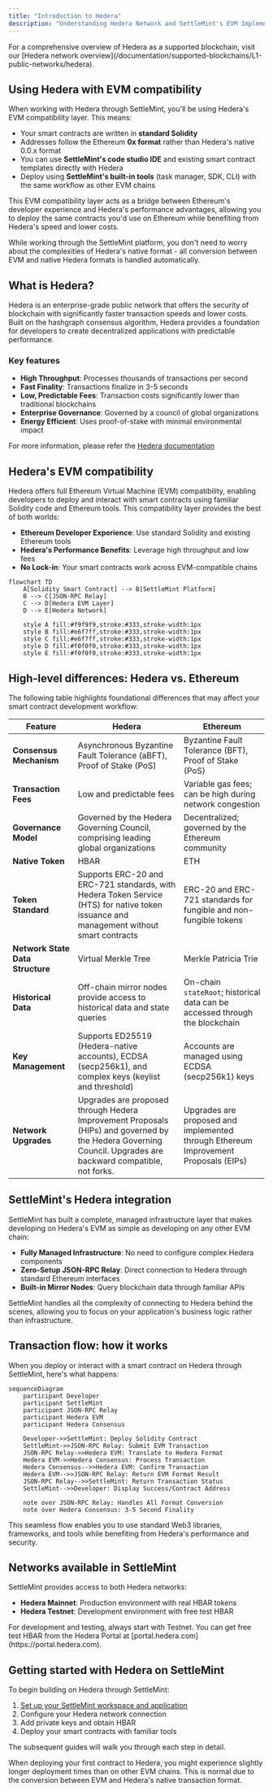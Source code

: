 ```yaml
---
title: "Introduction to Hedera"
description: "Understanding Hedera Network and SettleMint's EVM Implementation"
---
```



<Callout type="info">
For a comprehensive overview of Hedera as a supported blockchain, visit our [Hedera network overview](/documentation/supported-blockchains/L1-public-networks/hedera).
</Callout>

## Using Hedera with EVM compatibility

When working with Hedera through SettleMint, you'll be using Hedera's EVM compatibility layer. This means:

- Your smart contracts are written in **standard Solidity**
- Addresses follow the Ethereum **0x format** rather than Hedera's native 0.0.x format
- You can use **SettleMint's code studio IDE** and existing smart contract templates directly with Hedera
- Deploy using **SettleMint's built-in tools** (task manager, SDK, CLI) with the same workflow as other EVM chains

This EVM compatibility layer acts as a bridge between Ethereum's developer experience and Hedera's performance advantages, allowing you to deploy the same contracts you'd use on Ethereum while benefiting from Hedera's speed and lower costs.

<Callout type="info">
While working through the SettleMint platform, you don't need to worry about the complexities of Hedera's native format - all conversion between EVM and native Hedera formats is handled automatically.
</Callout>


## What is Hedera?

Hedera is an enterprise-grade public network that offers the security of blockchain with significantly faster transaction speeds and lower costs. Built on the hashgraph consensus algorithm, Hedera provides a foundation for developers to create decentralized applications with predictable performance.

### Key features

- **High Throughput**: Processes thousands of transactions per second
- **Fast Finality**: Transactions finalize in 3-5 seconds
- **Low, Predictable Fees**: Transaction costs significantly lower than traditional blockchains
- **Enterprise Governance**: Governed by a council of global organizations
- **Energy Efficient**: Uses proof-of-stake with minimal environmental impact

For more information, please refer the [Hedera documentation](https://docs.hedera.com/hedera)
## Hedera's EVM compatibility

Hedera offers full Ethereum Virtual Machine (EVM) compatibility, enabling developers to deploy and interact with smart contracts using familiar Solidity code and Ethereum tools. This compatibility layer provides the best of both worlds:

- **Ethereum Developer Experience**: Use standard Solidity and existing Ethereum tools
- **Hedera's Performance Benefits**: Leverage high throughput and low fees
- **No Lock-in**: Your smart contracts work across EVM-compatible chains

```mermaid
flowchart TD
    A[Solidity Smart Contract] --> B[SettleMint Platform]
    B --> C[JSON-RPC Relay]
    C --> D[Hedera EVM Layer]
    D --> E[Hedera Network]
    
    style A fill:#f9f9f9,stroke:#333,stroke-width:1px
    style B fill:#e6f7ff,stroke:#333,stroke-width:1px
    style C fill:#e6f7ff,stroke:#333,stroke-width:1px
    style D fill:#f0f0f0,stroke:#333,stroke-width:1px
    style E fill:#f0f0f0,stroke:#333,stroke-width:1px
```

## High-level differences: Hedera vs. Ethereum

The following table highlights foundational differences that may affect your smart contract development workflow:

| **Feature**                 | **Hedera**                                                                                                                                     | **Ethereum**                                                                                                   |
|----------------------------|-------------------------------------------------------------------------------------------------------------------------------------------------|-----------------------------------------------------------------------------------------------------------------|
| **Consensus Mechanism**     | Asynchronous Byzantine Fault Tolerance (aBFT), Proof of Stake (PoS)                                                                             | Byzantine Fault Tolerance (BFT), Proof of Stake (PoS)                                                           |
| **Transaction Fees**        | Low and predictable fees                                                                                                                       | Variable gas fees; can be high during network congestion                                                        |
| **Governance Model**        | Governed by the Hedera Governing Council, comprising leading global organizations                                                              | Decentralized; governed by the Ethereum community                                                              |
| **Native Token**            | HBAR                                                                                                                                           | ETH                                                                                                             |
| **Token Standard**          | Supports ERC-20 and ERC-721 standards, with Hedera Token Service (HTS) for native token issuance and management without smart contracts        | ERC-20 and ERC-721 standards for fungible and non-fungible tokens                                              |
| **Network State Data Structure** | Virtual Merkle Tree                                                                                                                            | Merkle Patricia Trie                                                                                            |
| **Historical Data**         | Off-chain mirror nodes provide access to historical data and state queries                                                                    | On-chain `stateRoot`; historical data can be accessed through the blockchain                                   |
| **Key Management**          | Supports ED25519 (Hedera-native accounts), ECDSA (secp256k1), and complex keys (keylist and threshold)                                         | Accounts are managed using ECDSA (secp256k1) keys                                                               |
| **Network Upgrades**        | Upgrades are proposed through Hedera Improvement Proposals (HIPs) and governed by the Hedera Governing Council. Upgrades are backward compatible, not forks. | Upgrades are proposed and implemented through Ethereum Improvement Proposals (EIPs)                           |


## SettleMint's Hedera integration

SettleMint has built a complete, managed infrastructure layer that makes developing on Hedera's EVM as simple as developing on any other EVM chain:

- **Fully Managed Infrastructure**: No need to configure complex Hedera components
- **Zero-Setup JSON-RPC Relay**: Direct connection to Hedera through standard Ethereum interfaces
- **Built-in Mirror Nodes**: Query blockchain data through familiar APIs

<Callout type="info">
SettleMint handles all the complexity of connecting to Hedera behind the scenes, allowing you to focus on your application's business logic rather than infrastructure.
</Callout>

## Transaction flow: how it works

When you deploy or interact with a smart contract on Hedera through SettleMint, here's what happens:

```mermaid
sequenceDiagram
    participant Developer
    participant SettleMint
    participant JSON-RPC Relay
    participant Hedera EVM
    participant Hedera Consensus
    
    Developer->>SettleMint: Deploy Solidity Contract
    SettleMint->>JSON-RPC Relay: Submit EVM Transaction
    JSON-RPC Relay->>Hedera EVM: Translate to Hedera Format
    Hedera EVM->>Hedera Consensus: Process Transaction
    Hedera Consensus-->>Hedera EVM: Confirm Transaction
    Hedera EVM-->>JSON-RPC Relay: Return EVM Format Result
    JSON-RPC Relay-->>SettleMint: Return Transaction Status
    SettleMint-->>Developer: Display Success/Contract Address
    
    note over JSON-RPC Relay: Handles All Format Conversion
    note over Hedera Consensus: 3-5 Second Finality
```

This seamless flow enables you to use standard Web3 libraries, frameworks, and tools while benefiting from Hedera's performance and security.

## Networks available in SettleMint

SettleMint provides access to both Hedera networks:

- **Hedera Mainnet**: Production environment with real HBAR tokens
- **Hedera Testnet**: Development environment with free test HBAR

<Callout type="tip">
For development and testing, always start with Testnet. You can get free test HBAR from the Hedera Portal at [portal.hedera.com](https://portal.hedera.com).
</Callout>

## Getting started with Hedera on SettleMint

To begin building on Hedera through SettleMint:

1. [Set up your SettleMint workspace and application](/documentation/building-with-settlemint/hedera-hashgraph-guide/create-an-application)
2. Configure your Hedera network connection
3. Add private keys and obtain HBAR
4. Deploy your smart contracts with familiar tools

The subsequent guides will walk you through each step in detail.

<Callout type="warning">
When deploying your first contract to Hedera, you might experience slightly longer deployment times than on other EVM chains. This is normal due to the conversion between EVM and Hedera's native transaction format.
</Callout>

